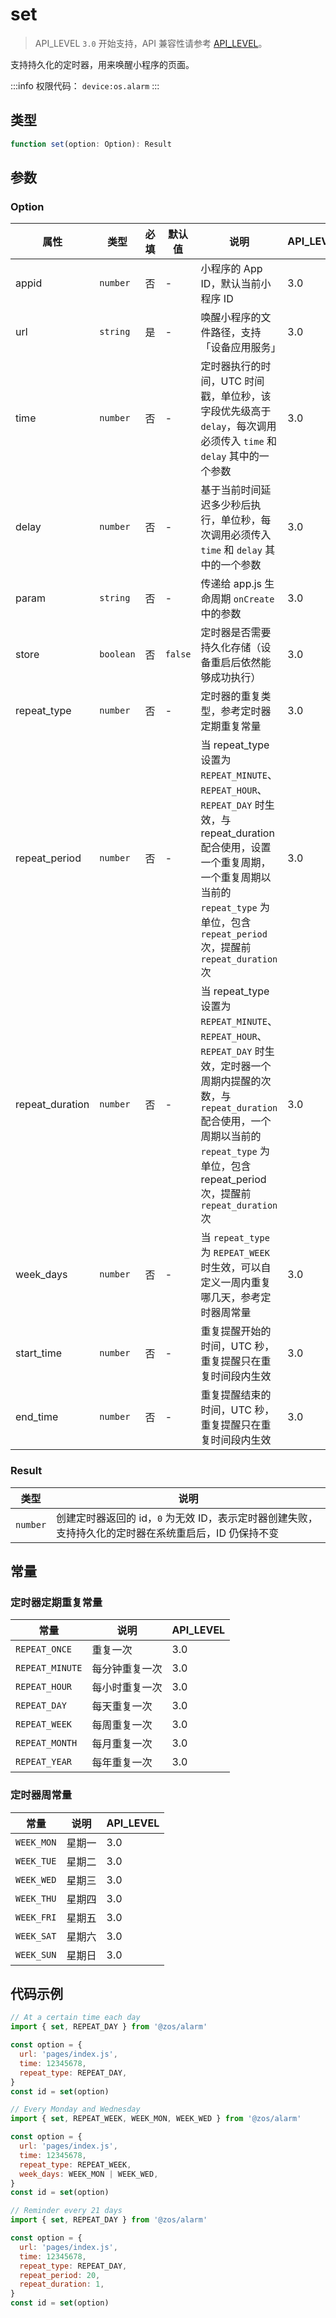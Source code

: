 # set

> API_LEVEL `3.0` 开始支持，API 兼容性请参考 [API_LEVEL](../../../../guides/framework/device/compatibility.md)。

支持持久化的定时器，用来唤醒小程序的页面。

:::info
权限代码： `device:os.alarm`
:::

## 类型

```ts
function set(option: Option): Result
```

## 参数

### Option

| 属性            | 类型                 | 必填 | 默认值             | 说明                                                                                                                                                                                                                            | API_LEVEL |
| --------------- | -------------------- | ---- | ------------------ | ------------------------------------------------------------------------------------------------------------------------------------------------------------------------------------------------------------------------------- | --------- |
| appid           | <code>number</code>  | 否   | -                  | 小程序的 App ID，默认当前小程序 ID                                                                                                                                                                                              | 3.0       |
| url             | <code>string</code>  | 是   | -                  | 唤醒小程序的文件路径，支持「设备应用服务」                                                                                                                                                                                      | 3.0       |
| time            | <code>number</code>  | 否   | -                  | 定时器执行的时间，UTC 时间戳，单位秒，该字段优先级高于 `delay`，每次调用必须传入 `time` 和 `delay` 其中的一个参数                                                                                                               | 3.0       |
| delay           | <code>number</code>  | 否   | -                  | 基于当前时间延迟多少秒后执行，单位秒，每次调用必须传入 `time` 和 `delay` 其中的一个参数                                                                                                                                         | 3.0       |
| param           | <code>string</code>  | 否   | -                  | 传递给 app.js 生命周期 `onCreate` 中的参数                                                                                                                                                                                      | 3.0       |
| store           | <code>boolean</code> | 否   | <code>false</code> | 定时器是否需要持久化存储（设备重启后依然能够成功执行）                                                                                                                                                                          | 3.0       |
| repeat_type     | <code>number</code>  | 否   | -                  | 定时器的重复类型，参考定时器定期重复常量                                                                                                                                                                                        | 3.0       |
| repeat_period   | <code>number</code>  | 否   | -                  | 当 repeat_type 设置为 `REPEAT_MINUTE`、`REPEAT_HOUR`、`REPEAT_DAY` 时生效，与 repeat_duration 配合使用，设置一个重复周期，一个重复周期以当前的 `repeat_type` 为单位，包含 `repeat_period` 次，提醒前 `repeat_duration` 次       | 3.0       |
| repeat_duration | <code>number</code>  | 否   | -                  | 当 repeat_type 设置为 `REPEAT_MINUTE`、`REPEAT_HOUR`、`REPEAT_DAY` 时生效，定时器一个周期内提醒的次数，与 `repeat_duration` 配合使用，一个周期以当前的 `repeat_type` 为单位，包含 repeat_period 次，提醒前 `repeat_duration` 次 | 3.0       |
| week_days       | <code>number</code>  | 否   | -                  | 当 `repeat_type` 为 `REPEAT_WEEK` 时生效，可以自定义一周内重复哪几天，参考定时器周常量                                                                                                                                          | 3.0       |
| start_time      | <code>number</code>  | 否   | -                  | 重复提醒开始的时间，UTC 秒，重复提醒只在重复时间段内生效                                                                                                                                                                        | 3.0       |
| end_time        | <code>number</code>  | 否   | -                  | 重复提醒结束的时间，UTC 秒，重复提醒只在重复时间段内生效                                                                                                                                                                        | 3.0       |

### Result

| 类型                | 说明                                                                                                  |
| ------------------- | ----------------------------------------------------------------------------------------------------- |
| <code>number</code> | 创建定时器返回的 id，`0` 为无效 ID，表示定时器创建失败，支持持久化的定时器在系统重启后，ID 仍保持不变 |

## 常量

### 定时器定期重复常量

| 常量            | 说明           | API_LEVEL |
| --------------- | -------------- | --------- |
| `REPEAT_ONCE`   | 重复一次       | 3.0       |
| `REPEAT_MINUTE` | 每分钟重复一次 | 3.0       |
| `REPEAT_HOUR`   | 每小时重复一次 | 3.0       |
| `REPEAT_DAY`    | 每天重复一次   | 3.0       |
| `REPEAT_WEEK`   | 每周重复一次   | 3.0       |
| `REPEAT_MONTH`  | 每月重复一次   | 3.0       |
| `REPEAT_YEAR`   | 每年重复一次   | 3.0       |

### 定时器周常量

| 常量       | 说明   | API_LEVEL |
| ---------- | ------ | --------- |
| `WEEK_MON` | 星期一 | 3.0       |
| `WEEK_TUE` | 星期二 | 3.0       |
| `WEEK_WED` | 星期三 | 3.0       |
| `WEEK_THU` | 星期四 | 3.0       |
| `WEEK_FRI` | 星期五 | 3.0       |
| `WEEK_SAT` | 星期六 | 3.0       |
| `WEEK_SUN` | 星期日 | 3.0       |

## 代码示例

```js
// At a certain time each day
import { set, REPEAT_DAY } from '@zos/alarm'

const option = {
  url: 'pages/index.js',
  time: 12345678,
  repeat_type: REPEAT_DAY,
}
const id = set(option)

// Every Monday and Wednesday
import { set, REPEAT_WEEK, WEEK_MON, WEEK_WED } from '@zos/alarm'

const option = {
  url: 'pages/index.js',
  time: 12345678,
  repeat_type: REPEAT_WEEK,
  week_days: WEEK_MON | WEEK_WED,
}
const id = set(option)

// Reminder every 21 days
import { set, REPEAT_DAY } from '@zos/alarm'

const option = {
  url: 'pages/index.js',
  time: 12345678,
  repeat_type: REPEAT_DAY,
  repeat_period: 20,
  repeat_duration: 1,
}
const id = set(option)
```
